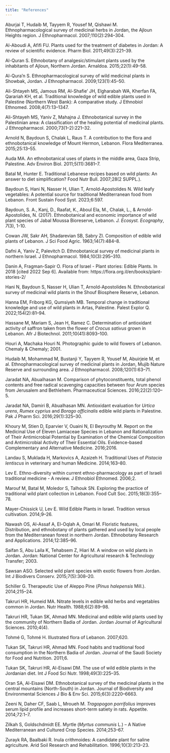 ```yaml
---
title: "References"
---
```


Aburjai T, Hudaib M, Tayyem R, Yousef M, Qishawi M. Ethnopharmacological survey of medicinal herbs in Jordan, the Ajloun Heights region. J Ethnopharmacol. 2007;110(2):294--304.

Al-Aboudi A, Afifi FU. Plants used for the treatment of diabetes in Jordan: A review of scientific evidence. Pharm Biol. 2011;49(3):221--39.

Al-Quran S. Ethnobotany of analgesic/stimulant plants used by the inhabitants of Ajloun, Northern Jordan. Arnaldoa. 2015;22(1):49--58.

Al-Qura'n S. Ethnopharmacological survey of wild medicinal plants in Showbak, Jordan. J Ethnopharmacol. 2009;123(1):45--50.

Ali-Shtayeh MS, Jamous RM, Al-Shafie' JH, Elgharabah WA, Kherfan FA, Qarariah KH, et al. Traditional knowledge of wild edible plants used in Palestine (Northern West Bank): A comparative study. J Ethnobiol Ethnomed. 2008;4(7):13--1347.

Ali-Shtayeh MS, Yaniv Z, Mahajna J. Ethnobotanical survey in the Palestinian area: A classification of the healing potential of medicinal plants. J Ethnopharmacol. 2000;73(1--2):221--32.

Arnold N, Baydoun S, Chalak L, Raus T. A contribution to the flora and ethnobotanical knowledge of Mount Hermon, Lebanon. Flora Mediterranea. 2015;25:13--55.

Auda MA. An ethnobotanical uses of plants in the middle area, Gaza Strip, Palestine. Adv Environ Biol. 2011;5(11):3681--7.

Batal M, Hunter E. Traditional Lebanese recipes based on wild plants: An answer to diet simplification? Food Nutr Bull. 2007;28(2 SUPPL.).

Baydoun S, Hani N, Nasser H, Ulian T, Arnold-Apostolides N. Wild leafy vegetables: A potential source for traditional Mediterranean food from Lebanon. Front Sustain Food Syst. 2023;6:597.

Baydoun, S. A., Kanj, D., Raafat, K., Aboul Ela, M., Chalak, L., & Arnold-Apostolides, N. (2017). Ethnobotanical and economic importance of wild plant species of Jabal Moussa Bioreserve, Lebanon. *J. Ecosyst. Ecography*, *7*(3), 1-10.

Cowan JW, Sakr AH, Shadarevian SB, Sabry ZI. Composition of edible wild plants of Lebanon. J Sci Food Agric. 1963;14(7):484--8.

Dafni A, Yaniv Z, Palevitch D. Ethnobotanical survey of medicinal plants in northern Israel. J Ethnopharmacol. 1984;10(3):295--310.

Danin A, Fragman-Sapir O. Flora of Israel - Plant stories: Edible Plants. In 2018 \[cited 2022 Sep 6\]. Available from: https://flora.org.il/en/books/plant-stories-2/

Hani N, Baydoun S, Nasser H, Ulian T, Arnold-Apostolides N. Ethnobotanical survey of medicinal wild plants in the Shouf Biosphere Reserve, Lebanon.

Hanna EM, Friborg KG, Qumsiyeh MB. Temporal change in traditional knowledge and use of wild plants in Artas, Palestine. Palest Explor Q. 2022;154(2):81--94.

Hassane M, Mariam S, Jean H, Ramez C. Determination of antioxidant activity of saffron taken from the flower of *Crocus sativus* grown in Lebanon. Afr J Biotechnol. 2011;10(41):8093--100.

Houri A, Machaka Houri N. Photographic guide to wild flowers of Lebanon. Chemaly & Chemaly; 2001.

Hudaib M, Mohammad M, Bustanji Y, Tayyem R, Yousef M, Abuirjeie M, et al. Ethnopharmacological survey of medicinal plants in Jordan, Mujib Nature Reserve and surrounding area. J Ethnopharmacol. 2008;120(1):63--71.

Jaradat NA, Abualhasan M. Comparison of phytoconstituents, total phenol contents and free radical scavenging capacities between four Arum species from Jerusalem and Bethlehem. Pharmaceutical Sciences. 2016;22(2):120--5.

Jaradat NA, Damiri B, Abualhasan MN. Antioxidant evaluation for *Urtica urens*, *Rumex cyprius* and *Borago officinalis* edible wild plants in Palestine. Pak J Pharm Sci. 2016;29(1):325--30.

Khoury M, Stien D, Eparvier V, Ouaini N, El Beyrouthy M. Report on the Medicinal Use of Eleven Lamiaceae Species in Lebanon and Rationalization of Their Antimicrobial Potential by Examination of the Chemical Composition and Antimicrobial Activity of Their Essential Oils. Evidence-based Complementary and Alternative Medicine. 2016;2016.

Landau S, Muklada H, Markovics A, Azaizeh H. Traditional Uses of *Pistacia lentiscus* in veterinary and human Medicine. 2014;163--80.

Lev E. Ethno-diversity within current ethno-pharmacology as part of Israeli traditional medicine - A review. J Ethnobiol Ethnomed. 2006;2.

Marouf M, Batal M, Moledor S, Talhouk SN. Exploring the practice of traditional wild plant collection in Lebanon. Food Cult Soc. 2015;18(3):355--78.

Mayer-Chissick U, Lev E. Wild Edible Plants in Israel. Tradition versus cultivation. 2014;9--26.

Nawash OS, Al-Assaf A, El-Oqlah A, Omari M. Floristic features, Distribution, and ethnobotany of plants gathered and used by local people from the Mediterranean forest in northern Jordan. Ethnobotany Research and Applications. 2014;12:385--96.

Saifan S, Abu Laila K, Tehabsem Z, Hiari M. A window on wild plants in Jordan. Jordan: National Center for Agricultural research & Technology Transfer; 2003.

Sawsan ASO. Selected wild plant species with exotic flowers from Jordan. Int J Biodivers Conserv. 2015;7(5):308--20.

Schiller G. Therapeutic Use of Aleppo Pine (*Pinus halepensis* Mill.). 2014;215--24.

Takruri HR, Humeid MA. Nitrate levels in edible wild herbs and vegetables common in Jordan. Nutr Health. 1988;6(2):89--98.

Takruri HR, Tukan SK, Ahmad MN. Medicinal and edible wild plants used by the community of Northern Badia of Jordan. Jordan Journal of Agricultural Sciences. 2010;4(4).

Tohmé G, Tohmé H. Illustrated flora of Lebanon. 2007;620.

Tukan SK, Takruri HR, Ahmad MN. Food habits and traditional food consumption in the Northern Badia of Jordan. Journal of the Saudi Society for Food and Nutrition. 2011;6.

Tukan SK, Takruri HR, Al-Eisawi DM. The use of wild edible plants in the Jordanian diet. Int J Food Sci Nutr. 1998;49(3):225--35.

Oran SA, Al-Eisawi DM. Ethnobotanical survey of the medicinal plants in the central mountains (North-South) in Jordan. Journal of Biodiversity and Environmental Sciences J Bio & Env Sci. 2015;6(3):2220--6663.

Zeeni N, Daher CF, Saab L, Mroueh M. *Tragopogon porrifolius* improves serum lipid profile and increases short-term satiety in rats. Appetite. 2014;72:1--7.

Zilkah S, Goldschdmidt EE. Myrtle (*Myrtus communis* L.) -- A Native Mediterranean and Cultured Crop Species. 2014;253--67.

Zurayk RA, Baalbaki R. Inula crithmoides: A candidate plant for saline agriculture. Arid Soil Research and Rehabilitation. 1996;10(3):213--23.
